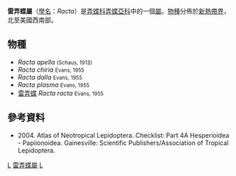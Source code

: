 {{NoteTA
|G1=Butterfly
}}
{{Automatic Taxobox
| taxon = Racta
| authority = Evans, 1955
| type_species = [[雷弄蝶|雷弄蝶]]<br />''Racta racta''
| type_species_authority = Evans, 1955
| subdivision_ranks = [[物種|物種]]
| subdivision = 共5種，詳見正文。
| synonyms =
}}

'''雷弄蝶屬'''（[[學名|學名]]：''Racta''）是[[弄蝶科|弄蝶科]][[弄蝶亞科|弄蝶亞科]]中的一個[[屬|屬]]。[[物種|物種]]分佈於[[新熱帶界|新熱帶界]]，北至美國西南部。

== 物種 ==
* ''Racta apella'' <small>(Schaus, 1913)</small>
* ''Racta chiria'' <small>Evans, 1955</small>
* ''Racta dalla'' <small>Evans, 1955</small>
* ''Racta plasma'' <small>Evans, 1955</small>
* [[雷弄蝶|雷弄蝶]] ''Racta racta'' <small>Evans, 1955</small>

== 參考資料 ==
<references/>
* {{aut|Lamas G ed.}} 2004. Atlas of Neotropical Lepidoptera. Checklist: Part 4A Hesperioidea - Papiionoidea. Gainesville: Scientific Publishers/Association of Tropical Lepidoptera.

{{Commons category|Racta}}

{{taxonbar}}
[[Category:_1955年描述的分类群|L]]
[[Category:雷弄蝶屬|]]
[[Category:弄蝶族|L]]